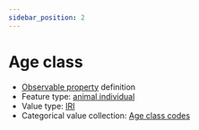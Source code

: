 ```yaml
---
sidebar_position: 2
---
```



# Age class

- [Observable property](/viewers/dawe-vocabs?uri=https://linked.data.gov.au/def/test/dawe-cv/59df7c05-1521-4161-86e4-8e6a8feb4002) definition
- Feature type: [animal individual](http://linked.data.gov.au/def/tern-cv/ecb855ed-50e1-4299-8491-861759ef40b7)
- Value type: [IRI](https://w3id.org/tern/ontologies/tern/IRI)
- Categorical value collection: [Age class codes](/viewers/dawe-vocabs?uri=https://linked.data.gov.au/def/test/dawe-cv/0e2641c3-0d7e-4d94-8cd7-02c21d564630)

<Example
  protocolModule="targeted-survey-fauna-protocol-passive"
  observableProperty="https://linked.data.gov.au/def/test/dawe-cv/59df7c05-1521-4161-86e4-8e6a8feb4002"
/>
